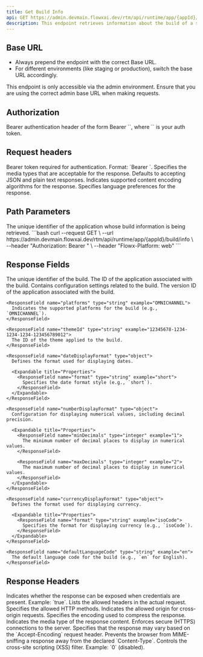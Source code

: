 ```yaml
---
title: Get Build Info
api: GET https://admin.devmain.flowxai.dev/rtm/api/runtime/app/{appId}/build/info
description: This endpoint retrieves information about the build of a specific project, as set by the Active policy.
---
```


## Base URL

* Always prepend the endpoint with the correct Base URL.
* For different environments (like staging or production), switch the base URL accordingly.

<Info>
This endpoint is only accessible via the admin environment. Ensure that you are using the correct admin base URL when making requests.
</Info>

## Authorization

<ParamField header="Authorization" type="string" required={true} placeholder="Bearer <token>">
  Bearer authentication header of the form Bearer `<token>`, where `<token>` is your auth token.
</ParamField>

## Request headers

<ParamField header="Authorization" type="string" required={true}>
  Bearer token required for authentication. Format: `Bearer <token>`.
</ParamField>

<ParamField header="Accept" type="string" placeholder="application/json, text/plain, */*">
  Specifies the media types that are acceptable for the response. Defaults to accepting JSON and plain text responses.
</ParamField>

<ParamField header="Accept-Encoding" type="string" placeholder="gzip, deflate, br, zstd">
  Indicates supported content encoding algorithms for the response.
</ParamField>

<ParamField header="Accept-Language" type="string" placeholder="en-GB,en-US;q=0.9,en;q=0.8">
  Specifies language preferences for the response.
</ParamField>


## Path Parameters

<ParamField path="appId" type="string" required placeholder="dbe0ab87-539b-4015-962d-6e73226b9e58">
  The unique identifier of the application whose build information is being retrieved.
</ParamField>


<RequestExample> 
```bash
curl --request GET \
  --url https://admin.devmain.flowxai.dev/rtm/api/runtime/app/{appId}/build/info \
  --header "Authorization: Bearer <token>" \
  --header "Flowx-Platform: web"
```
</RequestExample>

## Response Fields

<ResponseField name="buildId" type="string" example="7d5560be-3846-49fa-9c17-4059c54c7c5f">
  The unique identifier of the build.
</ResponseField>

<ResponseField name="applicationId" type="string" example="dbe0ab87-539b-4015-962d-6e73226b9e58">
  The ID of the application associated with the build.
</ResponseField>

<ResponseField name="buildSettings" type="object">
  Contains configuration settings related to the build.

  <Expandable title="Properties">
    <ResponseField name="applicationVersionId" type="string" example="7d5560be-3846-49fa-9c17-4059c54c7c5f">
      The version ID of the application associated with the build.
    </ResponseField>

    <ResponseField name="platforms" type="string" example="OMNICHANNEL">
      Indicates the supported platforms for the build (e.g., `OMNICHANNEL`).
    </ResponseField>

    <ResponseField name="themeId" type="string" example="12345678-1234-1234-1234-123456789012">
      The ID of the theme applied to the build.
    </ResponseField>

    <ResponseField name="dateDisplayFormat" type="object">
      Defines the format used for displaying dates.

      <Expandable title="Properties">
        <ResponseField name="format" type="string" example="short">
          Specifies the date format style (e.g., `short`).
        </ResponseField>
      </Expandable>
    </ResponseField>

    <ResponseField name="numberDisplayFormat" type="object">
      Configuration for displaying numerical values, including decimal precision.

      <Expandable title="Properties">
        <ResponseField name="minDecimals" type="integer" example="1">
          The minimum number of decimal places to display in numerical values.
        </ResponseField>

        <ResponseField name="maxDecimals" type="integer" example="2">
          The maximum number of decimal places to display in numerical values.
        </ResponseField>
      </Expandable>
    </ResponseField>

    <ResponseField name="currencyDisplayFormat" type="object">
      Defines the format used for displaying currency.

      <Expandable title="Properties">
        <ResponseField name="format" type="string" example="isoCode">
          Specifies the format for displaying currency (e.g., `isoCode`).
        </ResponseField>
      </Expandable>
    </ResponseField>

    <ResponseField name="defaultLanguageCode" type="string" example="en">
      The default language code for the build (e.g., `en` for English).
    </ResponseField>
  </Expandable>
</ResponseField>


## Response Headers

<ResponseField name="Access-Control-Allow-Credentials" type="boolean" example="true">
  Indicates whether the response can be exposed when credentials are present. Example: `true`.
</ResponseField>

<ResponseField name="Access-Control-Allow-Headers" type="string" example="DNT, Keep-Alive, User-Agent, X-Requested-With, If-Modified-Since, Cache-Control, Content-Type, Range, Authorization, Flowx-Platform">
  Lists the allowed headers in the actual request.
</ResponseField>

<ResponseField name="Access-Control-Allow-Methods" type="string" example="GET, PUT, POST, DELETE, PATCH">
  Specifies the allowed HTTP methods.
</ResponseField>

<ResponseField name="Access-Control-Allow-Origin" type="string" example="https://demo-angular.devmain.flowxai.dev">
  Indicates the allowed origin for cross-origin requests.
</ResponseField>


<ResponseField name ="Content-Encoding" type="string" example="gzip">
  Specifies the encoding used to compress the response.
</ResponseField>

<ResponseField name ="Content-Type" type="string" example="application/json">
  Indicates the media type of the response content.
</ResponseField>

<ResponseField name ="Strict-Transport-Security" type="string" example="max-age=31536000; includeSubDomains">
  Enforces secure (HTTPS) connections to the server.
</ResponseField>

<ResponseField name ="Vary" type="string" example="Accept-Encoding">
  Specifies that the response may vary based on the `Accept-Encoding` request header.
</ResponseField>

<ResponseField name ="X-Content-Type-Options" type="string" example="nosniff">
  Prevents the browser from MIME-sniffing a response away from the declared `Content-Type`.
</ResponseField>

<ResponseField name ="X-XSS-Protection" type="string" example="0">
  Controls the cross-site scripting (XSS) filter. Example: `0` (disabled).
</ResponseField>

